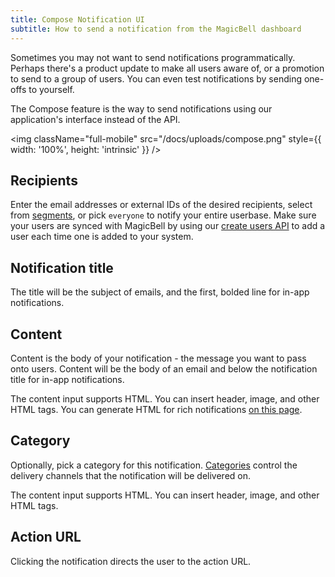 ```yaml
---
title: Compose Notification UI
subtitle: How to send a notification from the MagicBell dashboard
---
```


Sometimes you may not want to send notifications programmatically. Perhaps
there's a product update to make all users aware of, or a promotion to send to a
group of users. You can even test notifications by sending one-offs to yourself.

The Compose feature is the way to send notifications using our application's
interface instead of the API.

<img
  className="full-mobile"
  src="/docs/uploads/compose.png"
  style={{ width: '100%', height: 'intrinsic' }}
/>

## Recipients

Enter the email addresses or external IDs of the desired recipients, select from [segments](/docs/segments), or pick `everyone` to notify your entire userbase. Make sure your users are synced with MagicBell by using our [create users API](/docs/rest-api/reference#create-a-user) to add a user each time one is added to your system.

## Notification title

The title will be the subject of emails, and the first, bolded line for in-app
notifications.

## Content

Content is the body of your notification - the message you want to pass onto
users. Content will be the body of an email and below the notification title for
in-app notifications.

The content input supports HTML. You can insert header, image, and other HTML
tags. You can generate HTML for rich notifications [on this page](https://html-online.com/editor/).

## Category

Optionally, pick a category for this notification. [Categories](/docs/categories) control the delivery channels that the notification will be delivered on.

The content input supports HTML. You can insert header, image, and other HTML
tags.

## Action URL

Clicking the notification directs the user to the action URL.
